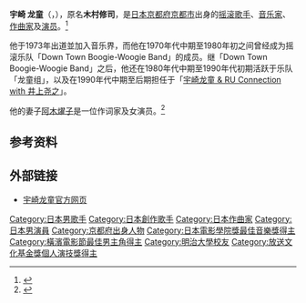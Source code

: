 {{Infobox person
| name        = 宇崎龙童
| image       = 
| alt         = 
| caption     = 
| birth_name  = 木村修司
| birth_date  = {{Birth date and age|1946|2|23}}
| birth_place = {{JPN}}[[京都府|京都府]][[京都市|京都市]]<ref>「時代を駆ける：宇崎竜童：RYUDO UZAKI (1)」 『毎日新聞』 2009年11月30日、13版、5面。</ref>
| nationality = 日本人
| other_names = 
| known_for   = 
| occupation  = [[歌手|歌手]]、[[音乐家|音乐家]]、[[作曲家|作曲家]]、[[演员|演员]]
}}
{{Portal|日本|音乐}}
'''宇崎 龙童'''（{{lang-ja|うざき りゅうどう}}，{{bd|1946年|2月23日||catIdx=Uzaki Ryudo}}），原名'''木村修司'''，是[[日本|日本]][[京都府|京都府]][[京都市|京都市]]出身的[[摇滚乐|摇滚]][[歌手|歌手]]、[[音乐家|音乐家]]、[[作曲家|作曲家]]及[[演员|演员]]。<ref>{{cite web|title=宇崎竜童さん　インタビュー|url=http://doraku.asahi.com/hito/interview/html/061106.html|work=Dōraku|publisher=朝日新闻|location=日本|language=ja|accessdate=2012年2月13日|deadurl=yes|archiveurl=https://web.archive.org/web/20120206184650/http://doraku.asahi.com/hito/interview/html/061106.html|archivedate=2012年2月6日}}</ref>

他于1973年出道並加入音乐界，而他在1970年代中期至1980年初之间曾经成为摇滚乐队「Down Town Boogie-Woogie Band」的成员。继「Down Town Boogie-Woogie Band」之后，他还在1980年代中期至1990年代初期活跃于乐队「龙童组」，以及在1990年代中期至后期担任于「[[宇崎龙童_&_RU_Connection_with_井上尧之|宇崎龙童 & RU Connection with 井上尧之]]」。

他的妻子[[阿木燿子|阿木燿子]]是一位作词家及女演员。<ref>{{cite|url=http://www.yokoaki.jp/profile/index.html|title=阿木耀子的个人档案|accessdate=2012-02-13|archive-date=2012-01-01|archive-url=https://web.archive.org/web/20120101135951/http://www.yokoaki.jp/profile/index.html|dead-url=yes}}</ref>

==参考资料==
{{Reflist}}

==外部链接==
* [http://ryudo.jp 宇崎龙童官方网页]{{Wayback|url=http://ryudo.jp/ |date=20200911091137 }} {{ja icon}}

{{日本電影金像獎最佳音樂}}
{{橫濱電影節最佳男主角}}
{{放送文化基金獎個人演技獎}}
{{Authority control}}
{{DEFAULTSORT:Uzaki, Ryudo}}
[[Category:日本男歌手|Category:日本男歌手]]
[[Category:日本創作歌手|Category:日本創作歌手]]
[[Category:日本作曲家|Category:日本作曲家]]
[[Category:日本男演員|Category:日本男演員]]
[[Category:京都府出身人物|Category:京都府出身人物]]
[[Category:日本電影學院獎最佳音樂獎得主|Category:日本電影學院獎最佳音樂獎得主]]
[[Category:橫濱電影節最佳男主角得主|Category:橫濱電影節最佳男主角得主]]
[[Category:明治大學校友|Category:明治大學校友]]
[[Category:放送文化基金獎個人演技獎得主|Category:放送文化基金獎個人演技獎得主]]
